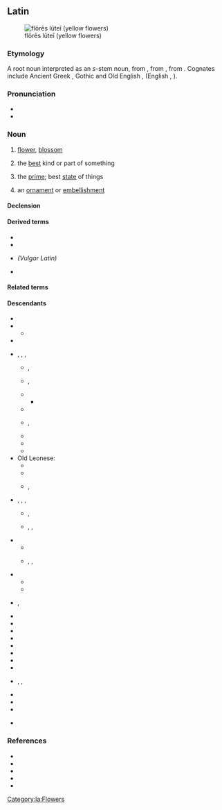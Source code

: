 ==Latin==
[[Image:Gagea probably bohemica seglea.JPG|thumb|flōrēs lūteī (yellow flowers)]]

===Etymology===
{{PIE root|la|bʰleh₃}}
A root noun interpreted as an ''s''-stem noun, from {{der|la|itc-pro|*flōs}}, from {{der|la|ine-pro|*bʰleh₃-s||flower, blossom}}, from {{m|ine-pro|*bʰleh₃-||to bloom}}. Cognates include Ancient Greek {{m|grc|φύλλον}}, Gothic {{m|got|sc=Goth|𐌱𐌻𐍉𐌼𐌰}} and Old English {{m|ang|blōstm}}, {{m|ang|blæd||leaf}} (English {{m|en|blossom}}, {{m|en|blade}}).

===Pronunciation===
* {{la-IPA|flōs}}
* {{audio|la-cls-flos.ogg|Audio (Classical)|lang=la}}

===Noun===
{{la-noun|flōs|flōris|m|third}}

# [[flower]], [[blossom]]
# {{lb|la|figuratively}} the [[best]] kind or part of something
# {{lb|la|figuratively}} the [[prime]]; best [[state]] of things
# {{lb|la|figuratively}} an [[ornament]] or [[embellishment]]

====Declension====
{{la-ndecl|flōs/flōr<3>}}

====Derived terms====
* {{l|la|flōreō}}
* {{l|la|flōreus}}
* {{l|la|*flōriculus}} ''(Vulgar Latin)''
* {{l|la|flōsculus}}

====Related terms====
{{rel3|la|Flōra
|flōrālia
|flōrēns
|flōrenter
|flōrentes
|flōrescō
|flōreus
|flōricomus
|flōridē
|flōridulus
|flōrifer
|flōrigenus
|flōriger
|flōritiō
|flōrōsus
|flōrulentus
|flosculē
|flosculus
}}

====Descendants====
{{top3}}
* {{desc|an|flor}}
* {{desc|eo|floro}}
** {{desc|io|floro}}
* {{desc|ia|flor}}
* {{desc|fro|flor}}, {{l|fro|fleur}}, {{l|fro|flour}}, {{l|fro|flur}}
** {{desc|kw|flour}}, {{l|kw|flowr}}
** {{desc|en|flower}}, {{l|en|flourish}}
** {{desc|fr|fleur}}
*** {{desc|ht|flè}}
** {{desc|ga|plúr}}
** {{desc|nrf|flieur}} {{q|Jersey}}, {{l|nrf|flleur}} {{q|Guernsey}}
** {{desc|sco|flour}}
** {{desc|gd|flùr}}
** {{desc|wa|fleur}}
* Old Leonese:
** {{desc|ast|flor}}
** {{desc|ext|frol}}
** {{desc|mwl|frol}}, {{l|mwl|flor}}
* {{desc|roa-opt|flor}}, {{l|roa-opt|fror}}, {{l|roa-opt|frol}}, {{l|roa-opt|*chor}}
** {{desc|gl|flor}}, {{l|gl|chor}}
** {{desc|pt|flor}}, {{l|pt|frol}}, {{l|pt|chor}}
* {{desc|pro|flor}}
** {{desc|ca|flor}}
** {{desc|oc|flor}}, {{l|oc|flour}}, {{l|oc|hlor}}
* {{desc|osp|flor}}
** {{desc|lad|flor}}
** {{desc|es|flor}}
* {{desc|rup|floari}}, {{l|rup|floarã}}
* {{desc|co|fiore}}
* {{desc|dlm|fiaur}}
* {{desc|fur|flôr}}
* {{desc|ist|fiuri}}
* {{desc|it|fiore}}
* {{desc|rgn|fjór}}
* {{desc|ro|floare}}
* {{desc|rm|flur}}
* {{desc|sc|frore}}, {{l|sc|fiòre}}, {{l|sc|flore}}
* {{desc|scn|ciuri}}
* {{desc|sv|flor}}
* {{desc|vec|fior}}
* {{desc|mt|fjura|bor=1}} {{q|from Italo-Romance}}
{{bottom}}

===References===
* {{R:L&S}}
* {{R:Elementary Lewis}}
* {{R:du Cange}}
* {{R:Gaffiot}}
* {{R:M&A}}

[[Category:la:Flowers]]